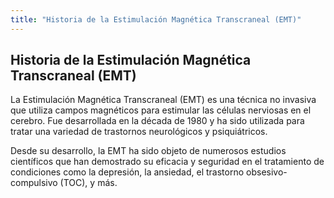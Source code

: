 ```yaml
---
title: "Historia de la Estimulación Magnética Transcraneal (EMT)"
---
```


## Historia de la Estimulación Magnética Transcraneal (EMT)

La Estimulación Magnética Transcraneal (EMT) es una técnica no invasiva que utiliza campos magnéticos para estimular las células nerviosas en el cerebro. Fue desarrollada en la década de 1980 y ha sido utilizada para tratar una variedad de trastornos neurológicos y psiquiátricos.<br />

Desde su desarrollo, la EMT ha sido objeto de numerosos estudios científicos que han demostrado su eficacia y seguridad en el tratamiento de condiciones como la depresión, la ansiedad, el trastorno obsesivo-compulsivo (TOC), y más.
